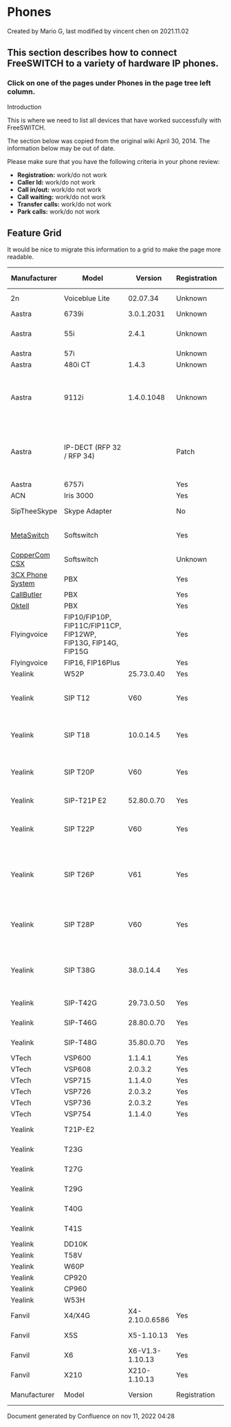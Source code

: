 
# Phones 

 Created by  Mario G, last modified by  vincent chen on 2021.11.02

## This section describes how to connect FreeSWITCH to a variety of hardware IP phones.

### Click on one of the pages under Phones in the page tree left column.

Introduction

This is where we need to list all devices that have worked successfully with FreeSWITCH.

The section below was copied from the original wiki April 30, 2014\. The information below may be out of date.

  
Please make sure that you have the following criteria in your phone review:

* **Registration:** work/do not work
* **Caller Id:** work/do not work
* **Call in/out:** work/do not work
* **Call waiting:** work/do not work
* **Transfer calls:** work/do not work
* **Park calls:** work/do not work

## Feature Grid

It would be nice to migrate this information to a grid to make the page more readable.

| Manufacturer                               | Model                                                         | Version         | Registration | Caller ID | Call in/out | Call waiting | Transfer calls | Park calls | MWI     | SRTP      | TLS     | Video   | SIMPLE  | SLA      | BLF      | OPUS | FEC     | PLC     | Notes                                                                                                                                                                                                                                                                                             |
| ------------------------------------------ | ------------------------------------------------------------- | --------------- | ------------ | --------- | ----------- | ------------ | -------------- | ---------- | ------- | --------- | ------- | ------- | ------- | -------- | -------- | ---- | ------- | ------- | ------------------------------------------------------------------------------------------------------------------------------------------------------------------------------------------------------------------------------------------------------------------------------------------------- |
| 2n                                         | Voiceblue Lite                                                | 02.07.34        | Unknown      | Yes       | Yes         | Unknown      | Yes            | N/A        | Unknown | Unknown   | Unknown | Unknown | Unknown |          |          |      |         |         | [2n Voiceblue Lite Config](https://wiki.freeswitch.org/wiki/2n%5FVoiceblue%5FLite%5FConfig "2n Voiceblue Lite Config")                                                                                                                                                                            |
| Aastra                                     | 6739i                                                         | 3.0.1.2031      | Unknown      | Unknown   | Unknown     | Unknown      | Unknown        | Unknown    | Unknown | Yes       | Yes     | Unknown | Unknown |          |          |      |         |         |                                                                                                                                                                                                                                                                                                   |
| Aastra                                     | 55i                                                           | 2.4.1           | Unknown      | Unknown   | Unknown     | Unknown      | Unknown        | Unknown    | Unknown | Partial ? | Unknown | Unknown | Unknown |          |          |      |         |         | SRTP in Preferred mode doesn't work.                                                                                                                                                                                                                                                              |
| Aastra                                     | 57i                                                           |                 | Unknown      | Unknown   | Unknown     | Unknown      | Unknown        | Unknown    | Unknown | Unknown   | No      | Unknown | Unknown |          |          |      |         |         |                                                                                                                                                                                                                                                                                                   |
| Aastra                                     | 480i CT                                                       | 1.4.3           | Unknown      | Unknown   | Unknown     | Unknown      | Unknown        | Unknown    | Unknown | Unknown   | No      | Unknown | Unknown |          |          |      |         |         |                                                                                                                                                                                                                                                                                                   |
| Aastra                                     | 9112i                                                         | 1.4.0.1048      | Unknown      | Unknown   | Yes         | Unknown      | Unknown        | Unknown    | Unknown | Unknown   | Unknown | Unknown | Unknown |          |          |      |         |         | If you get a ptime warning use ptime=20 in Customised Codec Preference List                                                                                                                                                                                                                       |
| Aastra                                     | IP-DECT (RFP 32 / RFP 34)                                     |                 | Patch        | Yes       | Yes         | Yes          | Yes            | Yes        | Unknown | Unknown   | Unknown | Unknown | Unknown |          |          |      |         |         | Deregister doesn't work cleanly, patch in Jira (FS-2875) to get it working.                                                                                                                                                                                                                       |
| Aastra                                     | 6757i                                                         |                 | Yes          | Yes       | Yes         | Yes          | Unknown        | Unknown    | Unknown | Unknown   | Unknown | Unknown | Unknown |          |          |      |         |         |                                                                                                                                                                                                                                                                                                   |
| ACN                                        | Iris 3000                                                     |                 | Yes          | Yes       | Yes         | Yes          | Unknown        | Unknown    | Unknown | Unknown   | Unknown | Unknown | Unknown |          |          |      |         |         |                                                                                                                                                                                                                                                                                                   |
| SipTheeSkype                               | Skype Adapter                                                 |                 | No           | Yes       | Yes         | Unknown      | Unknown        | Unknown    | Unknown | Unknown   | Unknown | Unknown | Unknown |          |          |      |         |         | [SipTheeSkype Skype Adapter](https://wiki.freeswitch.org/wiki/SipTheeSkype%5FSkype%5FAdapter "SipTheeSkype Skype Adapter")                                                                                                                                                                        |
| [MetaSwitch](http://www.metaswitch.com/)   | Softswitch                                                    |                 | Yes          | Yes       | Yes         | Unknown      | Unknown        | Unknown    | Unknown | Unknown   | Unknown | Unknown | Unknown |          |          |      |         |         | [FreeSwitch MetaSwitch HowTo](https://wiki.freeswitch.org/wiki/FreeSwitch%5FMetaSwitch%5FHowTo "FreeSwitch MetaSwitch HowTo")                                                                                                                                                                     |
| [CopperCom CSX](http://www.coppercom.com/) | Softswitch                                                    |                 | Unknown      | Unknown   | Unknown     | Unknown      | Unknown        | Unknown    | Unknown | Unknown   | Unknown | Unknown | Unknown |          |          |      |         |         |                                                                                                                                                                                                                                                                                                   |
| [3CX Phone System](http://www.3cx.com/)    | PBX                                                           |                 | Yes          | Yes       | Yes         | Yes          | Yes            | Unknown    | Unknown | Unknown   | Unknown | Unknown | Unknown |          |          |      |         |         |                                                                                                                                                                                                                                                                                                   |
| [CallButler](http://www.callbutler.com/)   | PBX                                                           |                 | Yes          | Yes       | Yes         | Unknown      | Unknown        | Unknown    | Unknown | Unknown   | Unknown | Unknown | Unknown |          |          |      |         |         |                                                                                                                                                                                                                                                                                                   |
| [Oktell](http://oktellpbx.com/)            | PBX                                                           |                 | Yes          | Yes       | Yes         | No           | Yes            | Unknown    | Unknown | Unknown   | Unknown | Unknown | Unknown |          |          |      |         |         |                                                                                                                                                                                                                                                                                                   |
| Flyingvoice                                | FIP10/FIP10P, FIP11C/FIP11CP, FIP12WP, FIP13G, FIP14G, FIP15G |                 | Yes          | Yes       | Yes         | Yes          | Yes            | Yes        | Yes     | Yes       | Yes     | No      | Unknown | Yes      | Yes      | Yes  | Unknown | Unknown |                                                                                                                                                                                                                                                                                                   |
| Flyingvoice                                | FIP16, FIP16Plus                                              |                 | Yes          | Yes       | Yes         | Yes          | Yes            | Yes        | Yes     | Yes       | Yes     | No      | Unknown | Yes      | No       | Yes  | Unknown | Unknown |                                                                                                                                                                                                                                                                                                   |
| Yealink                                    | W52P                                                          | 25.73.0.40      | Yes          | Yes       | Yes         | Yes          | Yes            | Unknown    | Yes     | Unknown   | Unknown | \-      | Unknown |          |          |      |         |         | Hold: Yes                                                                                                                                                                                                                                                                                         |
| Yealink                                    | SIP T12                                                       | V60             | Yes          | Yes       | Yes         | Yes          | Yes (attended) | Unknown    | Unknown | Unknown   | Unknown | \-      | Unknown |          |          |      |         |         | Hold: Yes, Forward Yes with [manual-redirect](https://wiki.freeswitch.org/wiki/Dialplan%5FHandling%5FIncoming%5FRedirect#Related%5Fsofia%5Fconfiguration "Dialplan Handling Incoming Redirect")                                                                                                   |
| Yealink                                    | SIP T18                                                       | 10.0.14.5       | Yes          | Yes       | Yes         | Yes          | Yes (attended) | Unknown    | Unknown | Unknown   | Unknown | \-      | Unknown |          |          |      |         |         | Hold: Yes, Forward Yes with [manual-redirect](https://wiki.freeswitch.org/wiki/Dialplan%5FHandling%5FIncoming%5FRedirect#Related%5Fsofia%5Fconfiguration "Dialplan Handling Incoming Redirect")                                                                                                   |
| Yealink                                    | SIP T20P                                                      | V60             | Yes          | Yes       | Yes         | Yes          | Yes (attended) | Unknown    | Yes     | Unknown   | Unknown | \-      | Unknown |          |          |      |         |         | Hold: Yes, Forward Yes with [manual-redirect](https://wiki.freeswitch.org/wiki/Dialplan%5FHandling%5FIncoming%5FRedirect#Related%5Fsofia%5Fconfiguration "Dialplan Handling Incoming Redirect")                                                                                                   |
| Yealink                                    | SIP-T21P E2                                                   | 52.80.0.70      | Yes          | Yes       | Yes         | Yes          | Yes            | Unknown    | Yes     | Unknown   | Unknown | \-      | Unknown |          |          |      |         |         | BLF: Yes, Hold: Yes                                                                                                                                                                                                                                                                               |
| Yealink                                    | SIP T22P                                                      | V60             | Yes          | Yes       | Yes         | Yes          | Yes (attended) | Unknown    | Yes     | Unknown   | Unknown | \-      | Unknown |          |          |      |         |         | Hold: Yes, Forward Yes with [manual-redirect](https://wiki.freeswitch.org/wiki/Dialplan%5FHandling%5FIncoming%5FRedirect#Related%5Fsofia%5Fconfiguration "Dialplan Handling Incoming Redirect")                                                                                                   |
| Yealink                                    | SIP T26P                                                      | V61             | Yes          | Yes       | Yes         | Yes          | Yes (attended) | Unknown    | Yes     | Unknown   | Unknown | \-      | Unknown |          |          |      |         |         | BLF: Yes, Hold: Yes, Forward Yes with [manual-redirect](https://wiki.freeswitch.org/wiki/Dialplan%5FHandling%5FIncoming%5FRedirect#Related%5Fsofia%5Fconfiguration "Dialplan Handling Incoming Redirect")[Yealink-SIP-T26P](https://wiki.freeswitch.org/wiki/Yealink-SIP-T26P "Yealink-SIP-T26P") |
| Yealink                                    | SIP T28P                                                      | V60             | Yes          | Yes       | Yes         | Yes          | Yes (attended) | Unknown    | Yes     | Unknown   | Unknown | \-      | Unknown |          |          |      |         |         | BLF: Yes, Hold: Yes, Forward Yes with [manual-redirect](https://wiki.freeswitch.org/wiki/Dialplan%5FHandling%5FIncoming%5FRedirect#Related%5Fsofia%5Fconfiguration "Dialplan Handling Incoming Redirect")                                                                                         |
| Yealink                                    | SIP T38G                                                      | 38.0.14.4       | Yes          | Yes       | Yes         | Yes          | Yes (attended) | Unknown    | Yes     | Unknown   | Unknown | \-      | Unknown |          |          |      |         |         | BLF: Yes, Hold: Yes, Forward Yes with [manual-redirect](https://wiki.freeswitch.org/wiki/Dialplan%5FHandling%5FIncoming%5FRedirect#Related%5Fsofia%5Fconfiguration "Dialplan Handling Incoming Redirect")                                                                                         |
| Yealink                                    | SIP-T42G                                                      | 29.73.0.50      | Yes          | Yes       | Yes         | Yes          | Yes            | Unknown    | Yes     | Unknown   | Unknown | \-      | Unknown |          |          |      |         |         | BLF: Yes, Hold: Yes                                                                                                                                                                                                                                                                               |
| Yealink                                    | SIP-T46G                                                      | 28.80.0.70      | Yes          | Yes       | Yes         | Yes          | Yes            | Unknown    | Yes     | Unknown   | Unknown | \-      | Unknown |          |          |      |         |         | BLF: Yes Hold: Yes                                                                                                                                                                                                                                                                                |
| Yealink                                    | SIP-T48G                                                      | 35.80.0.70      | Yes          | Yes       | Yes         | Yes          | Yes            | Unknown    | Yes     | Unknown   | Unknown | \-      | Unknown |          |          |      |         |         | BLF: Yes Hold: Yes                                                                                                                                                                                                                                                                                |
| VTech                                      | VSP600                                                        | 1.1.4.1         | Yes          | Yes       | Yes         | \-           | Yes            | \-         | \-      | Yes       | Unknown | \-      | \-      |          |          |      |         |         | \-                                                                                                                                                                                                                                                                                                |
| VTech                                      | VSP608                                                        | 2.0.3.2         | Yes          | Yes       | Yes         | \-           | Yes            | \-         | \-      | \-        | Unknown | \-      | \-      |          |          |      |         |         | \-                                                                                                                                                                                                                                                                                                |
| VTech                                      | VSP715                                                        | 1.1.4.0         | Yes          | Yes       | Yes         | \-           | Yes            | Yes        | Yes     | Yes       | Unknown | \-      | \-      |          |          |      |         |         | \-                                                                                                                                                                                                                                                                                                |
| VTech                                      | VSP726                                                        | 2.0.3.2         | Yes          | Yes       | Yes         | \-           | Yes            | Yes        | Yes     | Yes       | Unknown | \-      | \-      |          |          |      |         |         | \-                                                                                                                                                                                                                                                                                                |
| VTech                                      | VSP736                                                        | 2.0.3.2         | Yes          | Yes       | Yes         | \-           | Yes            | Yes        | \-      | Yes       | Unknown | \-      | \-      |          |          |      |         |         | \-                                                                                                                                                                                                                                                                                                |
| VTech                                      | VSP754                                                        | 1.1.4.0         | Yes          | Yes       | Yes         | \-           | Yes            | \-         | \-      | Yes       | Unknown | \-      | \-      |          |          |      |         |         | \-                                                                                                                                                                                                                                                                                                |
| Yealink                                    | T21P-E2                                                       |                 |              |           |             |              |                |            |         |           |         |         |         |          |          |      |         |         | 1 unit with power supply                                                                                                                                                                                                                                                                          |
| Yealink                                    | T23G                                                          |                 |              |           |             |              |                |            |         |           |         |         |         |          |          |      |         |         | 1 unit with power supply                                                                                                                                                                                                                                                                          |
| Yealink                                    | T27G                                                          |                 |              |           |             |              |                |            |         |           |         |         |         |          |          |      |         |         | 1 unit with power supply                                                                                                                                                                                                                                                                          |
| Yealink                                    | T29G                                                          |                 |              |           |             |              |                |            |         |           |         |         |         |          |          |      |         |         | 1 unit with power supply                                                                                                                                                                                                                                                                          |
| Yealink                                    | T40G                                                          |                 |              |           |             |              |                |            |         |           |         |         |         |          |          |      |         |         | 1 unit with power supply                                                                                                                                                                                                                                                                          |
| Yealink                                    | T41S                                                          |                 |              |           |             |              |                |            |         |           |         |         |         |          |          |      |         |         | 1 unit with power supply                                                                                                                                                                                                                                                                          |
| Yealink                                    | DD10K                                                         |                 |              |           |             |              |                |            |         |           |         |         |         |          |          |      |         |         |                                                                                                                                                                                                                                                                                                   |
| Yealink                                    | T58V                                                          |                 |              |           |             |              |                |            |         |           |         |         |         |          |          |      |         |         |                                                                                                                                                                                                                                                                                                   |
| Yealink                                    | W60P                                                          |                 |              |           |             |              |                |            |         |           |         |         |         |          |          |      |         |         |                                                                                                                                                                                                                                                                                                   |
| Yealink                                    | CP920                                                         |                 |              |           |             |              |                |            |         |           |         |         |         |          |          |      |         |         |                                                                                                                                                                                                                                                                                                   |
| Yealink                                    | CP960                                                         |                 |              |           |             |              |                |            |         |           |         |         |         |          |          |      |         |         |                                                                                                                                                                                                                                                                                                   |
| Yealink                                    | W53H                                                          |                 |              |           |             |              |                |            |         |           |         |         |         |          |          |      |         |         |                                                                                                                                                                                                                                                                                                   |
| Fanvil                                     | X4/X4G                                                        | X4-2.10.0.6586  | Yes          | Yes       | Yes         | Yes          | Yes            | N/A        | Yes     | Unknown   | Unknown | Unknown | Unknown | TCP Only | TCP Only |      |         |         |                                                                                                                                                                                                                                                                                                   |
| Fanvil                                     | X5S                                                           | X5-1.10.13      | Yes          | Yes       | Yes         | Yes          | Yes            | N/A        | Yes     | Unknown   | Unknown | Unknown | Unknown | TCP Only | TCP Only |      |         |         |                                                                                                                                                                                                                                                                                                   |
| Fanvil                                     | X6                                                            | X6-V1.3-1.10.13 | Yes          | Yes       | Yes         | Yes          | Yes            | N/A        | Yes     | Unknown   | Unknown | Unknown | Unknown | TCP Only | TCP Only |      |         |         |                                                                                                                                                                                                                                                                                                   |
| Fanvil                                     | X210                                                          | X210-1.10.13    | Yes          | Yes       | Yes         | Yes          | Yes            | N/A        | Yes     | Unknown   | Unknown | Unknown | Unknown | TCP Only | TCP Only |      |         |         |                                                                                                                                                                                                                                                                                                   |
| Manufacturer                               | Model                                                         | Version         | Registration | Caller ID | Call in/out | Call waiting | Transfer calls | Park calls | MWI     | SRTP      | TLS     | Video   | SIMPLE  | SLA      | BLF      | OPUS | FEC     | PLC     | Notes                                                                                                                                                                                                                                                                                             |

Document generated by Confluence on nov 11, 2022 04:28
